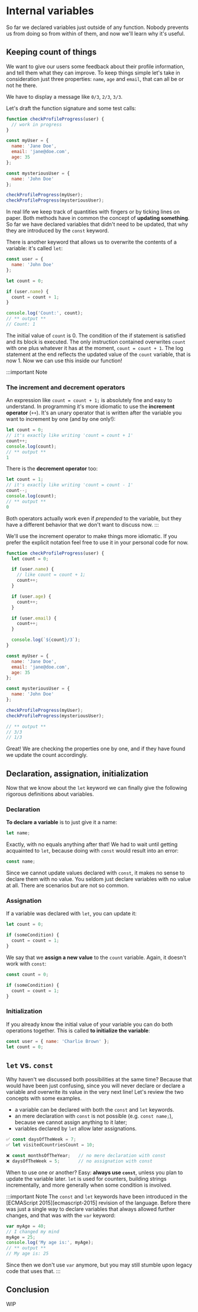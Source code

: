 # Internal variables

So far we declared variables just outside of any function. Nobody prevents us from doing so from within of them, and now we'll learn why it's useful.

## Keeping count of things

We want to give our users some feedback about their profile information, and tell them what they can improve. To keep things simple let's take in consideration just three properties: `name`, `age` and `email`, that can all be or not he there.

We have to display a message like `0/3`, `2/3`, `3/3`.

Let's draft the function signature and some test calls:

```js
function checkProfileProgress(user) {
  // work in progress
}

const myUser = {
  name: 'Jane Doe',
  email: 'jane@doe.com',
  age: 35
};

const mysteriousUser = {
  name: 'John Doe'
};

checkProfileProgress(myUser);
checkProfileProgress(mysteriousUser);
```

In real life we keep track of quantities with fingers or by ticking lines on paper. Both methods have in common the concept of **updating something**. So far we have declared variables that didn't need to be updated, that why they are introduced by the `const` keyword.

There is another keyword that allows us to overwrite the contents of a variable: it's called `let`:

```js static showConsole
const user = {
  name: 'John Doe'
};

let count = 0;

if (user.name) {
  count = count + 1;
}

console.log('Count:', count);
// ** output **
// Count: 1
```

The initial value of `count` is 0. The condition of the if statement is satisfied and its block is executed. The only instruction contained overwrites `count` with one plus whatever it has at the moment, `count = count + 1`. The log statement at the end reflects the updated value of the `count` variable, that is now 1. Now we can use this inside our function!

:::important Note
### The increment and decrement operators

An expression like `count = count + 1;` is absolutely fine and easy to understand. In programming it's more idiomatic to use the **increment operator** (`++`). It's an unary operator that is written after the variable you want to increment by one (and by one only!):

```js static showConsole
let count = 0;
// it's exactly like writing 'count = count + 1'
count++;
console.log(count);
// ** output **
1
```

There is the **decrement operator** too:

```js static showConsole
let count = 1;
// it's exactly like writing 'count = count - 1'
count--; 
console.log(count);
// ** output **
0
```

Both operators actually work even if _prepended_ to the variable, but they have a different behavior that we don't want to discuss now.
:::

We'll use the increment operator to make things more idiomatic. If you prefer the explicit notation feel free to use it in your personal code for now. 

```js static showConsole
function checkProfileProgress(user) {
  let count = 0;

  if (user.name) {
    // like count = count + 1;
    count++;
  }

  if (user.age) {
    count++;
  }

  if (user.email) {
    count++;
  }

  console.log(`${count}/3`);
}

const myUser = {
  name: 'Jane Doe',
  email: 'jane@doe.com',
  age: 35
};

const mysteriousUser = {
  name: 'John Doe'
};

checkProfileProgress(myUser);
checkProfileProgress(mysteriousUser);

// ** output **
// 3/3
// 1/3
```

Great! We are checking the properties one by one, and if they have found we update the count accordingly.

## Declaration, assignation, initialization

Now that we know about the `let` keyword we can finally give the following rigorous definitions about variables.

### Declaration

**To declare a variable** is to just give it a name:

```js
let name;
```

Exactly, with no equals anything after that! We had to wait until getting acquainted to `let`, because doing with `const` would result into an error:

```js live showConsole
const name;
```

Since we cannot update values declared with `const`, it makes no sense to declare them with no value.
You seldom just declare variables with no value at all. There are scenarios but are not so common.

### Assignation

If a variable was declared with `let`, you can update it:

```js
let count = 0;

if (someCondition) {
  count = count = 1;
}
```

We say that we **assign a new value** to the `count` variable. Again, it doesn't work with `const`:

```js live showConsole
const count = 0;

if (someCondition) {
  count = count = 1;
}
```

### Initialization

If you already know the initial value of your variable you can do both operations together. This is called **to initialize the variable**:

```js
const user = { name: 'Charlie Brown' };
let count = 0;
```

## `let` vs. `const`

Why haven't we discussed both possibilities at the same time? Because that would have been just confusing, since you will never declare or declare a variable and overwrite its value in the very next line! Let's review the two concepts with some examples.

- a variable can be declared with both the `const` and `let` keywords.
- an mere declaration with `const` is not possible (e.g. `const name;`), because we cannot assign anything to it later;
- variables declared by `let` allow later assignations.

```js
✅ const daysOfTheWeek = 7;
✅ let visitedCountriesCount = 10;

❌ const monthsOfTheYear;   // no mere declaration with const
❌ daysOfTheWeek = 5;       // no assignation with const
```

When to use one or another? Easy: **always use `const`**, unless you plan to update the variable later. `let` is used for counters, building strings incrementally, and more generally when some condition is involved.

:::important Note
The `const` and `let` keywords have been introduced in the [ECMAScript 2015][ecmascript-2015] revision of the language. Before there was just a single way to declare variables that always allowed further changes, and that was with the `var` keyword:

```js static showConsole
var myAge = 40;
// I changed my mind
myAge = 25;
console.log('My age is:', myAge);
// ** output **
// My age is: 25
```

Since then we don't use `var` anymore, but you may still stumble upon legacy code that uses that.
:::

## Conclusion

WIP